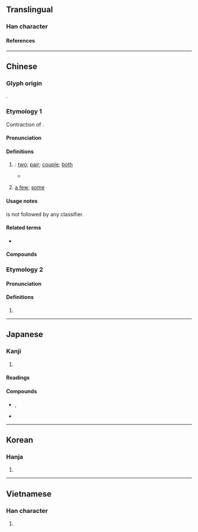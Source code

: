 {{also|俩}}
{{character info}}
==Translingual==

===Han character===
{{Han char|rn=9|rad=人|as=08|sn=10|four=21227|canj=OMLB|ids=⿰亻兩}}

====References====
{{Han ref|kx=0107.090|dkj=00751|dj=0227.190|hdz=10172.060|uh=5006}}

----

==Chinese==
{{zh-forms|s=俩}}

===Glyph origin===
{{Han etym}}
{{Han compound|人|alt1=亻|兩|ls=psc|c1=s|c2=p}}.

===Etymology 1===
Contraction of {{zh-l|[[兩]][[個]]|liǎngge|two + ''classifier''}}.

====Pronunciation====
{{zh-pron
|m=liǎ
|c=loeng5
|j=lia2
|mn=qz,tw,xm:lióng/zz:liáng
|mc=
|oc=
|ma=y
|cat=det,n
}}

====Definitions====
{{zh-hanzi}}

# {{lb|zh|colloquial}} {{n-g|functioning as {{zh-l|*兩|two}} + an implied classifier}}: [[two]]; [[pair]]; [[couple]]; [[both]]
#: {{zh-x|倆 魚|'''two''' fish}}
#: {{zh-x|姐妹 倆|the '''two''' sisters}}
#* {{zh-x|我 問 他 那{nèi}個 事情{qing}、你 告訴{su} 人家{jia} 沒有、他 前仰兒{r}後合 的、直 瞪-着{zhe} 倆 眼睛{jing}、一 聲兒{r} 不 言語{yu}。|I asked him if he had given the orders I desired, and he stared straight at me [with '''both''' eyes], heeling and lurching to and fro, without answering a word.|M-BJ|ref='''1886''', Thomas Francis Wade and Walter Caine Hillier, {{lang|zh|《語言自邇集》}}, The Hundred Lessons, lesson XLIV}}
# {{lb|zh|colloquial|chiefly|Mainland}} [[a few]]; [[some]]
#: {{zh-x|有 那{nèn}麼 倆 臭 子兒{r} 還 真 以為{wéi} 有 多{duó} 了{liǎo}不起 啊？|They've only got '''a bit of''' money and they really think they're somebody?|M-UIB}}

====Usage notes====
{{lang|zh|倆／俩}} is not followed by any classifier.

====Related terms====
* {{zh-l|仨}}

====Compounds====
{{zh-der|我們倆|你們倆|倆錢兒|他倆|他們倆|倆心眼兒|哥倆好|公母倆|哥兒倆|我倆|老哥兒倆|倆錢兒|姊兒倆|爺兒倆}}

===Etymology 2===

====Pronunciation====
{{zh-pron
|m=liǎng
|c=loeng5
|mn=qz,tw,xm:lióng/zz:liáng
|ma=y
|oc=y
|cat=
}}

====Definitions====
{{zh-hanzi}}

# {{zh-only used in|伎倆}}

{{zh-cat|Beginning}}

----

==Japanese==

===Kanji===
{{ja-kanji|grade=|rs=人08}}

# {{rfdef|ja|sort=人08}}

====Readings====
{{ja-readings
|goon=ろう
|kanon=りょう
|kun=たくみ-
}}

====Compounds====
* {{ja-l|伎倆}}, {{ja-l|技倆}}
* {{ja-l|力倆}}

----

==Korean==

===Hanja===
{{ko-hanja|량}}

# {{rfdef|ko|sort=人08}}

----

==Vietnamese==

===Han character===
{{vi-readings|reading=[[lưỡng]], [[lạng]]|rs=人08}}

# {{rfdef|vi|sort=人08}}